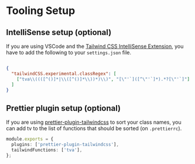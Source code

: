 # Tooling Setup

## IntelliSense setup (optional)

If you are using VSCode and the [Tailwind CSS IntelliSense Extension](https://marketplace.visualstudio.com/items?itemName=bradlc.vscode-tailwindcss), you have to add the following to your `settings.json` file.

```json

{
  "tailwindCSS.experimental.classRegex": [
    ["tva\\((([^()]*|\\([^()]*\\))*)\\)", "[\"'`]([^\"'`]*).*?[\"'`]"]
  ]
}

```

## Prettier plugin setup (optional)

If you are using [prettier-plugin-tailwindcss](https://github.com/tailwindlabs/prettier-plugin-tailwindcss) to sort your class names, you can add tv to the list of functions that should be sorted (on `.prettierrc`).


```ts
module.exports = {
  plugins: ['prettier-plugin-tailwindcss'],
  tailwindFunctions: ['tva'],
};
```
